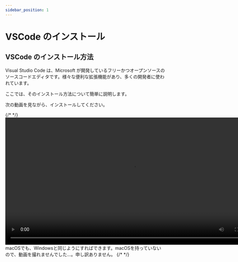 ```yaml
---
sidebar_position: 1
---
```



# VSCode のインストール

## VSCode のインストール方法

Visual Studio Code は、Microsoft が開発しているフリーかつオープンソースのソースコードエディタです。様々な便利な拡張機能があり、多くの開発者に使われています。

ここでは、そのインストール方法について簡単に説明します。

次の動画を見ながら、インストールしてください。

<Tabs groupId="os">
  {/* <TabItem value="win11" label="Windows 11"></TabItem> */}
  <TabItem value="win10" label="Windows 10">
    <video src={installVscode} controls width="800px" />
  </TabItem>
  <TabItem value="mac" label="macOS">
    macOSでも、Windowsと同じようにすればできます。macOSを持っていないので、動画を撮れませんでした…。申し訳ありません。
  </TabItem>
  {/* <TabItem value="ubuntu" label="Ubuntu"></TabItem> */}
</Tabs>

